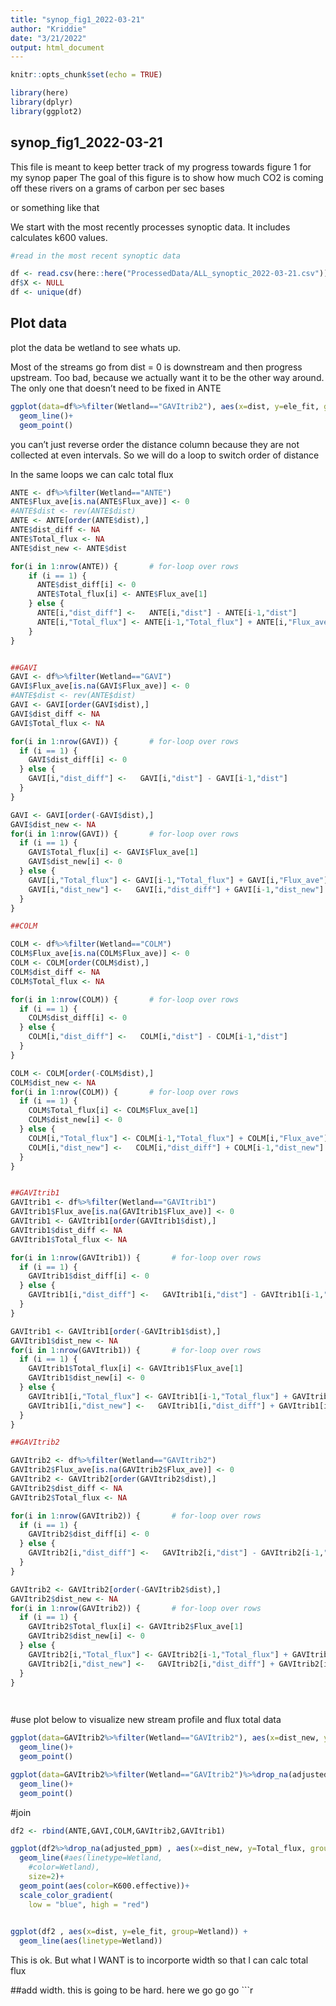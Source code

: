 ```yaml
---
title: "synop_fig1_2022-03-21"
author: "Kriddie"
date: "3/21/2022"
output: html_document
---
```


```r
knitr::opts_chunk$set(echo = TRUE)

library(here)
library(dplyr)
library(ggplot2)
```

## synop_fig1_2022-03-21
This file is meant to keep better track of my progress towards figure 1 for my synop paper
The goal of this figure is to show how much CO2 is coming off these rivers on a grams of carbon per sec bases

or something like that


We start with the most recently processes synoptic data. It includes calculates k600 values.


```r
#read in the most recent synoptic data

df <- read.csv(here::here("ProcessedData/ALL_synoptic_2022-03-21.csv"))
df$X <- NULL
df <- unique(df)
```

## Plot data

plot the data be wetland to see whats up.

Most of the streams go from dist = 0 is downstream and then progress upstream. Too bad, because we actually want it to be the other way around. The only one that doesn't need to be fixed in ANTE

```r
ggplot(data=df%>%filter(Wetland=="GAVItrib2"), aes(x=dist, y=ele_fit, group=1)) +
  geom_line()+
  geom_point()
```

you can't just reverse order the distance column because they are not collected at even intervals. So we will do a loop to switch order of distance 

In the same loops we can calc total flux


```r

ANTE <- df%>%filter(Wetland=="ANTE")
ANTE$Flux_ave[is.na(ANTE$Flux_ave)] <- 0
#ANTE$dist <- rev(ANTE$dist)
ANTE <- ANTE[order(ANTE$dist),]
ANTE$dist_diff <- NA
ANTE$Total_flux <- NA
ANTE$dist_new <- ANTE$dist

for(i in 1:nrow(ANTE)) {       # for-loop over rows
    if (i == 1) {
      ANTE$dist_diff[i] <- 0
      ANTE$Total_flux[i] <- ANTE$Flux_ave[1]
    } else {
      ANTE[i,"dist_diff"] <-   ANTE[i,"dist"] - ANTE[i-1,"dist"]
      ANTE[i,"Total_flux"] <- ANTE[i-1,"Total_flux"] + ANTE[i,"Flux_ave"]
    }
}


##GAVI
GAVI <- df%>%filter(Wetland=="GAVI")
GAVI$Flux_ave[is.na(GAVI$Flux_ave)] <- 0
#ANTE$dist <- rev(ANTE$dist)
GAVI <- GAVI[order(GAVI$dist),]
GAVI$dist_diff <- NA
GAVI$Total_flux <- NA

for(i in 1:nrow(GAVI)) {       # for-loop over rows
  if (i == 1) {
    GAVI$dist_diff[i] <- 0
  } else {
    GAVI[i,"dist_diff"] <-   GAVI[i,"dist"] - GAVI[i-1,"dist"]
  }
}

GAVI <- GAVI[order(-GAVI$dist),]
GAVI$dist_new <- NA
for(i in 1:nrow(GAVI)) {       # for-loop over rows
  if (i == 1) {
    GAVI$Total_flux[i] <- GAVI$Flux_ave[1]
    GAVI$dist_new[i] <- 0
  } else {
    GAVI[i,"Total_flux"] <- GAVI[i-1,"Total_flux"] + GAVI[i,"Flux_ave"]
    GAVI[i,"dist_new"] <-   GAVI[i,"dist_diff"] + GAVI[i-1,"dist_new"]
  }
}

##COLM

COLM <- df%>%filter(Wetland=="COLM")
COLM$Flux_ave[is.na(COLM$Flux_ave)] <- 0
COLM <- COLM[order(COLM$dist),]
COLM$dist_diff <- NA
COLM$Total_flux <- NA

for(i in 1:nrow(COLM)) {       # for-loop over rows
  if (i == 1) {
    COLM$dist_diff[i] <- 0
  } else {
    COLM[i,"dist_diff"] <-   COLM[i,"dist"] - COLM[i-1,"dist"]
  }
}

COLM <- COLM[order(-COLM$dist),]
COLM$dist_new <- NA
for(i in 1:nrow(COLM)) {       # for-loop over rows
  if (i == 1) {
    COLM$Total_flux[i] <- COLM$Flux_ave[1]
    COLM$dist_new[i] <- 0
  } else {
    COLM[i,"Total_flux"] <- COLM[i-1,"Total_flux"] + COLM[i,"Flux_ave"]
    COLM[i,"dist_new"] <-   COLM[i,"dist_diff"] + COLM[i-1,"dist_new"]
  }
}


##GAVItrib1
GAVItrib1 <- df%>%filter(Wetland=="GAVItrib1")
GAVItrib1$Flux_ave[is.na(GAVItrib1$Flux_ave)] <- 0
GAVItrib1 <- GAVItrib1[order(GAVItrib1$dist),]
GAVItrib1$dist_diff <- NA
GAVItrib1$Total_flux <- NA

for(i in 1:nrow(GAVItrib1)) {       # for-loop over rows
  if (i == 1) {
    GAVItrib1$dist_diff[i] <- 0
  } else {
    GAVItrib1[i,"dist_diff"] <-   GAVItrib1[i,"dist"] - GAVItrib1[i-1,"dist"]
  }
}

GAVItrib1 <- GAVItrib1[order(-GAVItrib1$dist),]
GAVItrib1$dist_new <- NA
for(i in 1:nrow(GAVItrib1)) {       # for-loop over rows
  if (i == 1) {
    GAVItrib1$Total_flux[i] <- GAVItrib1$Flux_ave[1]
    GAVItrib1$dist_new[i] <- 0
  } else {
    GAVItrib1[i,"Total_flux"] <- GAVItrib1[i-1,"Total_flux"] + GAVItrib1[i,"Flux_ave"]
    GAVItrib1[i,"dist_new"] <-   GAVItrib1[i,"dist_diff"] + GAVItrib1[i-1,"dist_new"]
  }
}

##GAVItrib2

GAVItrib2 <- df%>%filter(Wetland=="GAVItrib2")
GAVItrib2$Flux_ave[is.na(GAVItrib2$Flux_ave)] <- 0
GAVItrib2 <- GAVItrib2[order(GAVItrib2$dist),]
GAVItrib2$dist_diff <- NA
GAVItrib2$Total_flux <- NA

for(i in 1:nrow(GAVItrib2)) {       # for-loop over rows
  if (i == 1) {
    GAVItrib2$dist_diff[i] <- 0
  } else {
    GAVItrib2[i,"dist_diff"] <-   GAVItrib2[i,"dist"] - GAVItrib2[i-1,"dist"]
  }
}

GAVItrib2 <- GAVItrib2[order(-GAVItrib2$dist),]
GAVItrib2$dist_new <- NA
for(i in 1:nrow(GAVItrib2)) {       # for-loop over rows
  if (i == 1) {
    GAVItrib2$Total_flux[i] <- GAVItrib2$Flux_ave[1]
    GAVItrib2$dist_new[i] <- 0
  } else {
    GAVItrib2[i,"Total_flux"] <- GAVItrib2[i-1,"Total_flux"] + GAVItrib2[i,"Flux_ave"]
    GAVItrib2[i,"dist_new"] <-   GAVItrib2[i,"dist_diff"] + GAVItrib2[i-1,"dist_new"]
  }
}

  
```

#use plot below to visualize new stream profile
and flux total data

```r
ggplot(data=GAVItrib2%>%filter(Wetland=="GAVItrib2"), aes(x=dist_new, y=ele_fit, group=1)) +
  geom_line()+
  geom_point()

ggplot(data=GAVItrib2%>%filter(Wetland=="GAVItrib2")%>%drop_na(adjusted_ppm), aes(x=dist_new, y=Total_flux, group=1)) +
  geom_line()+
  geom_point()
```


#join

```r
df2 <- rbind(ANTE,GAVI,COLM,GAVItrib2,GAVItrib1)

ggplot(df2%>%drop_na(adjusted_ppm) , aes(x=dist_new, y=Total_flux, group=Wetland)) +
  geom_line(#aes(linetype=Wetland,
    #color=Wetland),
    size=2)+
  geom_point(aes(color=K600.effective))+
  scale_color_gradient(
    low = "blue", high = "red")
  

ggplot(df2 , aes(x=dist, y=ele_fit, group=Wetland)) +
  geom_line(aes(linetype=Wetland))
```

This is ok. But what I WANT is to incorporte width so that I can calc total flux

##add width.
this is going to be hard. 
here we go go go
```r

